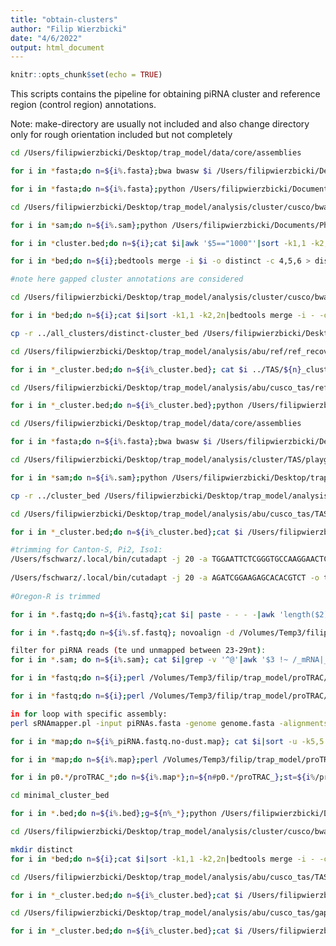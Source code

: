 ```yaml
---
title: "obtain-clusters"
author: "Filip Wierzbicki"
date: "4/6/2022"
output: html_document
---
```


```r
knitr::opts_chunk$set(echo = TRUE)
```

This scripts contains the pipeline for obtaining piRNA cluster and reference region (control region) annotations.

Note:
make-directory are usually not included and also change directory only for rough orientation included but not completely



```bash

cd /Users/filipwierzbicki/Desktop/trap_model/data/core/assemblies

for i in *fasta;do n=${i%.fasta};bwa bwasw $i /Users/filipwierzbicki/Desktop/AssembTech/cusco/resources/neighboring_flanks-mixed_240719.fasta > /Users/filipwierzbicki/Desktop/trap_model/analysis/cluster/cusco/bwasw/map/${n}.sam;done

for i in *fasta;do n=${i%.fasta};python /Users/filipwierzbicki/Documents/PhD_Project/Bioinformatics/cuscoquality-code/find-polyN.py --fasta $i > /Users/filipwierzbicki/Desktop/trap_model/analysis/cluster/cusco/bwasw/polyn/${n}.polyn;done

cd /Users/filipwierzbicki/Desktop/trap_model/analysis/cluster/cusco/bwasw/map

for i in *sam;do n=${i%.sam};python /Users/filipwierzbicki/Documents/PhD_Project/Bioinformatics/cuscoquality-code/cusco.py --sam $i --pic /Users/filipwierzbicki/Desktop/AssembTech/cusco/resources/mixed_flanks_mainChr_230719 --polyn ../polyn/${n}.polyn --output-cb ../cluster_bed/${n}_cluster.bed > ../cusco/${n}.cusco;done

for i in *cluster.bed;do n=${i};cat $i|awk '$5=="1000"'|sort -k1,1 -k2,2n > gapless/${n};done

for i in *bed;do n=${i};bedtools merge -i $i -o distinct -c 4,5,6 > distinct/${n};done
```



```bash

#note here gapped cluster annotations are considered 

cd /Users/filipwierzbicki/Desktop/trap_model/analysis/cluster/cusco/bwasw/cluster_bed

for i in *bed;do n=${i};cat $i|sort -k1,1 -k2,2n|bedtools merge -i - -o distinct -c 4,5,6 > ../all_clusters/distinct-cluster_bed/${n};done

cp -r ../all_clusters/distinct-cluster_bed /Users/filipwierzbicki/Desktop/trap_model/analysis/abu/ref/ref_recover/combine/gapped_cusco-distinct

cd /Users/filipwierzbicki/Desktop/trap_model/analysis/abu/ref/ref_recover/combine/gapped_cusco-distinct

for i in *_cluster.bed;do n=${i%_cluster.bed}; cat $i ../TAS/${n}_cluster.bed|sort -k1,1 -k2,2n|bedtools merge -i - -o distinct -c 4,5,6 > /Users/filipwierzbicki/Desktop/trap_model/analysis/abu/cusco_tas/ref_recover/combined-distinct/$i;done

cd /Users/filipwierzbicki/Desktop/trap_model/analysis/abu/cusco_tas/ref_recover/combined-distinct

for i in *_cluster.bed;do n=${i%_cluster.bed};python /Users/filipwierzbicki/Desktop/trap_model/scripts/reference_recover.py --clu $i --hel /Users/filipwierzbicki/Desktop/trap_model/analysis/abu/ref/ref_recover/helper_files/${n}_contigs.txt --polyn /Users/filipwierzbicki/Desktop/trap_model/analysis/abu/ref/ref_recover/polyn/${n}.polyn > ../ref_bed/${n}_ref.bed;done
```



```bash
cd /Users/filipwierzbicki/Desktop/trap_model/data/core/assemblies

for i in *fasta;do n=${i%.fasta};bwa bwasw $i /Users/filipwierzbicki/Desktop/trap_model/analysis/cluster/TAS/playground/first_genes/first_genes.fasta > /Users/filipwierzbicki/Desktop/trap_model/analysis/cluster/TAS/playground/first_genes/${n}.sam;done

cd /Users/filipwierzbicki/Desktop/trap_model/analysis/cluster/TAS/playground/first_genes/bwasw

for i in *sam;do n=${i%.sam};python /Users/filipwierzbicki/Desktop/trap_model/scripts/TAS_recover.py --sam $i --polyn ../polyn/${n}.polyn --fai ../fai/${n}.fasta.fai > ../cluster_bed/${n}_cluster.bed;done

cp -r ../cluster_bed /Users/filipwierzbicki/Desktop/trap_model/analysis/abu/cusco_tas/TAS_cluster_bed

cd /Users/filipwierzbicki/Desktop/trap_model/analysis/abu/cusco_tas/TAS_cluster_bed

for i in *_cluster.bed;do n=${i%_cluster.bed};cat $i /Users/filipwierzbicki/Desktop/trap_model/analysis/cluster/cusco/bwasw/cluster_bed/gapless/distinct/$i|sort -k1,1 -k2,2n|bedtools merge -i - -o distinct -c 4,5,6 > ../combined-distinct/$i;done
```




```bash
#trimming for Canton-S, Pi2, Iso1:
/Users/fschwarz/.local/bin/cutadapt -j 20 -a TGGAATTCTCGGGTGCCAAGGAACTCCAGTCACCATTTTATCTCGTATGC -o trimmed/Pi2.fastq Pi2.fastq
 
/Users/fschwarz/.local/bin/cutadapt -j 20 -a AGATCGGAAGAGCACACGTCT -o trimmed/DGRP-732.fastq DGRP-732.fastq
  
#Oregon-R is trimmed

for i in *.fastq;do n=${i%.fastq};cat $i| paste - - - -|awk 'length($2) >17 && length($2) <36'|tr "\t" "\n" > ../trim-sf/${n}.sf.fastq;done

for i in *.fastq;do n=${i%.sf.fastq}; novoalign -d /Volumes/Temp3/filip/trap_model/proTRAC/ref/dmel_all_RNA.nvi -f $i -F STDFQ -o SAM -o FullNW -r RANDOM > map/${n}.sam;done

filter for piRNA reads (te und unmapped between 23-29nt):
for i in *.sam; do n=${i%.sam}; cat $i|grep -v '^@'|awk '$3 !~ /_mRNA|_miRNA|_rRNA|_snRNA|_snoRNA|_tRNA/'|awk '{if ((22<length($10)) && (length($10)<30)) print $0}'|awk '{print "@" $1; print $10; print "+" $1; print $11}' > piRNAs/${n}_piRNA.fastq; done

for i in *fastq;do n=${i};perl /Volumes/Temp3/filip/trap_model/proTRAC/TBr2/TBr2_collapse.pl -i $i -o collapsed/${n};done

for i in *fastq;do n=${i};perl /Volumes/Temp3/filip/trap_model/proTRAC/TBr2/TBr2_duster.pl -i $i;done

in for loop with specific assembly: 
perl sRNAmapper.pl -input piRNAs.fasta -genome genome.fasta -alignments best

for i in *map;do n=${i%_piRNA.fastq.no-dust.map}; cat $i|sort -u -k5,5|awk '{print $1,$2,$3,$4,$6,$7,$5}'|uniq -u -f 6|awk '{print $1"\t"$2"\t"$3"\t"$4"\t"$7"\t"$5"\t"$6}'|sort -k 1,1 -k 2n,2 > unique_V2_sorted/${n}.map;done

for i in *map;do n=${i%.map};perl /Volumes/Temp3/filip/trap_model/proTRAC/proTRAC_2.4.4.pl -map $i -genome ../genomes/${n}.fasta -pdens 0.05 -pimin 23 -pimax 29 -1Tor10A 0.3 -clsize 5000 -clstrand 0.5;done

for i in p0.*/proTRAC_*;do n=${i%.map*};n=${n#p0.*/proTRAC_};st=${i%/proTRAC*};cat $i/clusters.gtf|awk -v a=$n '{print $1"\t"$4-1"\t"$5-1"\t"$12}'|sed 's/;//g' > minimal_cluster_bed/${n}_${st}.bed;done

cd minimal_cluster_bed

for i in *.bed;do n=${i%.bed};g=${n%_*};python /Users/filipwierzbicki/Desktop/trap_model/scripts/merge_proTRAC_clusters.py --bed $i --polyn ../../merge_annotations/polyn/${g}.polyn > ../cluster_bed/${n}_cluster.bed;done


```



```bash
cd /Users/filipwierzbicki/Desktop/trap_model/analysis/cluster/cusco/bwasw/cluster_bed

mkdir distinct
for i in *bed;do n=${i};cat $i|sort -k1,1 -k2,2n|bedtools merge -i - -o distinct -c 4,5,6 > distinct/${n};done

cd /Users/filipwierzbicki/Desktop/trap_model/analysis/abu/cusco_tas/TAS_cluster_bed

for i in *_cluster.bed;do n=${i%_cluster.bed};cat $i /Users/filipwierzbicki/Desktop/trap_model/analysis/cluster/cusco/bwasw/cluster_bed/distinct/$i|sort -k1,1 -k2,2n|bedtools merge -i - -o distinct -c 4,5,6 > ../gapped_combined-distinct/$i;done

```


```bash
cd /Users/filipwierzbicki/Desktop/trap_model/analysis/abu/cusco_tas/gapped_combined-distinct

for i in *_cluster.bed;do n=${i%_cluster.bed};cat $i /Users/filipwierzbicki/Desktop/trap_model/analysis/abu/protrac/protrac_gapped_cluster_bed/${n}_p0.05_cluster.bed|sort -k1,1 -k2,2n|bedtools merge -i - -o distinct -c 4,5,6 > /Users/filipwierzbicki/Desktop/trap_model/analysis/abu/cusco_tas_protrac/gapped_combined-distinct/$i;done

```
